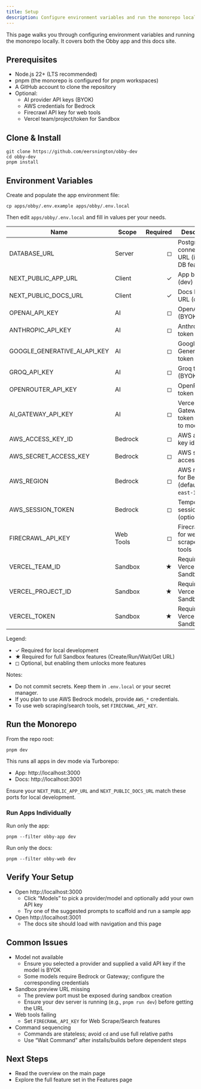 ```yaml
---
title: Setup
description: Configure environment variables and run the monorepo locally
---
```


This page walks you through configuring environment variables and running the monorepo locally. It covers both the Obby app and this docs site.

## Prerequisites

- Node.js 22+ (LTS recommended)
- pnpm (the monorepo is configured for pnpm workspaces)
- A GitHub account to clone the repository
- Optional:
  - AI provider API keys (BYOK)
  - AWS credentials for Bedrock
  - Firecrawl API key for web tools
  - Vercel team/project/token for Sandbox

## Clone & Install

    git clone https://github.com/eersnington/obby-dev
    cd obby-dev
    pnpm install

## Environment Variables

Create and populate the app environment file:

    cp apps/obby/.env.example apps/obby/.env.local

Then edit `apps/obby/.env.local` and fill in values per your needs.

| Name | Scope | Required | Description | Example |
|---|---|---:|---|---|
| DATABASE_URL | Server | ◻︎ | Postgres connection URL (if using DB features) | postgres://user:pass@host/db?sslmode=require |
| NEXT_PUBLIC_APP_URL | Client | ✓ | App base URL (dev) | http://localhost:3000 |
| NEXT_PUBLIC_DOCS_URL | Client | ✓ | Docs base URL (dev) | http://localhost:3001 |
| OPENAI_API_KEY | AI | ◻︎ | OpenAI token (BYOK) | sk-... |
| ANTHROPIC_API_KEY | AI | ◻︎ | Anthropic token (BYOK) | sk-ant-... |
| GOOGLE_GENERATIVE_AI_API_KEY | AI | ◻︎ | Google Generative AI token (BYOK) | AIza... |
| GROQ_API_KEY | AI | ◻︎ | Groq token (BYOK) | gsk_... |
| OPENROUTER_API_KEY | AI | ◻︎ | OpenRouter token (BYOK) | sk-or-... |
| AI_GATEWAY_API_KEY | AI | ◻︎ | Vercel AI Gateway token (proxy to models) | agw_... |
| AWS_ACCESS_KEY_ID | Bedrock | ◻︎ | AWS access key id | AKIA... |
| AWS_SECRET_ACCESS_KEY | Bedrock | ◻︎ | AWS secret access key | ******** |
| AWS_REGION | Bedrock | ◻︎ | AWS region for Bedrock (default `us-east-1`) | us-east-1 |
| AWS_SESSION_TOKEN | Bedrock | ◻︎ | Temporary session token (optional) | ******** |
| FIRECRAWL_API_KEY | Web Tools | ◻︎ | Firecrawl key for web scrape/search tools | fc-... |
| VERCEL_TEAM_ID | Sandbox | ★ | Required for Vercel Sandbox tools | team_... |
| VERCEL_PROJECT_ID | Sandbox | ★ | Required for Vercel Sandbox tools | prj_... |
| VERCEL_TOKEN | Sandbox | ★ | Required for Vercel Sandbox tools | ******** |

Legend:
- ✓ Required for local development
- ★ Required for full Sandbox features (Create/Run/Wait/Get URL)
- ◻︎ Optional, but enabling them unlocks more features

Notes:
- Do not commit secrets. Keep them in `.env.local` or your secret manager.
- If you plan to use AWS Bedrock models, provide `AWS_*` credentials.
- To use web scraping/search tools, set `FIRECRAWL_API_KEY`.

## Run the Monorepo

From the repo root:

    pnpm dev

This runs all apps in dev mode via Turborepo:
- App: http://localhost:3000
- Docs: http://localhost:3001

Ensure your `NEXT_PUBLIC_APP_URL` and `NEXT_PUBLIC_DOCS_URL` match these ports for local development.

### Run Apps Individually

Run only the app:

    pnpm --filter obby-app dev

Run only the docs:

    pnpm --filter obby-web dev

## Verify Your Setup

- Open http://localhost:3000
  - Click “Models” to pick a provider/model and optionally add your own API key
  - Try one of the suggested prompts to scaffold and run a sample app
- Open http://localhost:3001
  - The docs site should load with navigation and this page

## Common Issues

- Model not available
  - Ensure you selected a provider and supplied a valid API key if the model is BYOK
  - Some models require Bedrock or Gateway; configure the corresponding credentials
- Sandbox preview URL missing
  - The preview port must be exposed during sandbox creation
  - Ensure your dev server is running (e.g., `pnpm run dev`) before getting the URL
- Web tools failing
  - Set `FIRECRAWL_API_KEY` for Web Scrape/Search features
- Command sequencing
  - Commands are stateless; avoid `cd` and use full relative paths
  - Use “Wait Command” after installs/builds before dependent steps

## Next Steps

- Read the overview on the main page
- Explore the full feature set in the Features page

<Cards>
  <Card title="Overview" href="/docs" />
  <Card title="Features" href="/docs/features" />
  <Card title="Repository" href="https://github.com/eersnington/obby-dev" />
</Cards>
